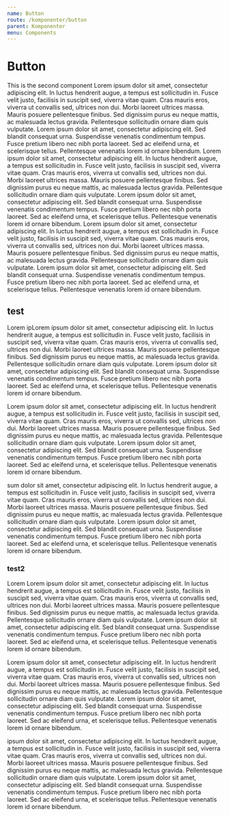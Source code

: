 ```yaml
---
name: Button
route: /komponenter/button
parent: Komponenter
menu: Components
---
```


# Button

This is the second component
Lorem ipsum dolor sit amet, consectetur adipiscing elit. In luctus hendrerit augue, a tempus est sollicitudin in. Fusce velit justo, facilisis in suscipit sed, viverra vitae quam. Cras mauris eros, viverra ut convallis sed, ultrices non dui. Morbi laoreet ultrices massa. Mauris posuere pellentesque finibus. Sed dignissim purus eu neque mattis, ac malesuada lectus gravida. Pellentesque sollicitudin ornare diam quis vulputate. Lorem ipsum dolor sit amet, consectetur adipiscing elit. Sed blandit consequat urna. Suspendisse venenatis condimentum tempus. Fusce pretium libero nec nibh porta laoreet. Sed ac eleifend urna, et scelerisque tellus. Pellentesque venenatis lorem id ornare bibendum.
Lorem ipsum dolor sit amet, consectetur adipiscing elit. In luctus hendrerit augue, a tempus est sollicitudin in. Fusce velit justo, facilisis in suscipit sed, viverra vitae quam. Cras mauris eros, viverra ut convallis sed, ultrices non dui. Morbi laoreet ultrices massa. Mauris posuere pellentesque finibus. Sed dignissim purus eu neque mattis, ac malesuada lectus gravida. Pellentesque sollicitudin ornare diam quis vulputate. Lorem ipsum dolor sit amet, consectetur adipiscing elit. Sed blandit consequat urna. Suspendisse venenatis condimentum tempus. Fusce pretium libero nec nibh porta laoreet. Sed ac eleifend urna, et scelerisque tellus. Pellentesque venenatis lorem id ornare bibendum.
Lorem ipsum dolor sit amet, consectetur adipiscing elit. In luctus hendrerit augue, a tempus est sollicitudin in. Fusce velit justo, facilisis in suscipit sed, viverra vitae quam. Cras mauris eros, viverra ut convallis sed, ultrices non dui. Morbi laoreet ultrices massa. Mauris posuere pellentesque finibus. Sed dignissim purus eu neque mattis, ac malesuada lectus gravida. Pellentesque sollicitudin ornare diam quis vulputate. Lorem ipsum dolor sit amet, consectetur adipiscing elit. Sed blandit consequat urna. Suspendisse venenatis condimentum tempus. Fusce pretium libero nec nibh porta laoreet. Sed ac eleifend urna, et scelerisque tellus. Pellentesque venenatis lorem id ornare bibendum.

## test

Lorem ipLorem ipsum dolor sit amet, consectetur adipiscing elit. In luctus hendrerit augue, a tempus est sollicitudin in. Fusce velit justo, facilisis in suscipit sed, viverra vitae quam. Cras mauris eros, viverra ut convallis sed, ultrices non dui. Morbi laoreet ultrices massa. Mauris posuere pellentesque finibus. Sed dignissim purus eu neque mattis, ac malesuada lectus gravida. Pellentesque sollicitudin ornare diam quis vulputate. Lorem ipsum dolor sit amet, consectetur adipiscing elit. Sed blandit consequat urna. Suspendisse venenatis condimentum tempus. Fusce pretium libero nec nibh porta laoreet. Sed ac eleifend urna, et scelerisque tellus. Pellentesque venenatis lorem id ornare bibendum.

Lorem ipsum dolor sit amet, consectetur adipiscing elit. In luctus hendrerit augue, a tempus est sollicitudin in. Fusce velit justo, facilisis in suscipit sed, viverra vitae quam. Cras mauris eros, viverra ut convallis sed, ultrices non dui. Morbi laoreet ultrices massa. Mauris posuere pellentesque finibus. Sed dignissim purus eu neque mattis, ac malesuada lectus gravida. Pellentesque sollicitudin ornare diam quis vulputate. Lorem ipsum dolor sit amet, consectetur adipiscing elit. Sed blandit consequat urna. Suspendisse venenatis condimentum tempus. Fusce pretium libero nec nibh porta laoreet. Sed ac eleifend urna, et scelerisque tellus. Pellentesque venenatis lorem id ornare bibendum.

sum dolor sit amet, consectetur adipiscing elit. In luctus hendrerit augue, a tempus est sollicitudin in. Fusce velit justo, facilisis in suscipit sed, viverra vitae quam. Cras mauris eros, viverra ut convallis sed, ultrices non dui. Morbi laoreet ultrices massa. Mauris posuere pellentesque finibus. Sed dignissim purus eu neque mattis, ac malesuada lectus gravida. Pellentesque sollicitudin ornare diam quis vulputate. Lorem ipsum dolor sit amet, consectetur adipiscing elit. Sed blandit consequat urna. Suspendisse venenatis condimentum tempus. Fusce pretium libero nec nibh porta laoreet. Sed ac eleifend urna, et scelerisque tellus. Pellentesque venenatis lorem id ornare bibendum.

### test2

Lorem Lorem ipsum dolor sit amet, consectetur adipiscing elit. In luctus hendrerit augue, a tempus est sollicitudin in. Fusce velit justo, facilisis in suscipit sed, viverra vitae quam. Cras mauris eros, viverra ut convallis sed, ultrices non dui. Morbi laoreet ultrices massa. Mauris posuere pellentesque finibus. Sed dignissim purus eu neque mattis, ac malesuada lectus gravida. Pellentesque sollicitudin ornare diam quis vulputate. Lorem ipsum dolor sit amet, consectetur adipiscing elit. Sed blandit consequat urna. Suspendisse venenatis condimentum tempus. Fusce pretium libero nec nibh porta laoreet. Sed ac eleifend urna, et scelerisque tellus. Pellentesque venenatis lorem id ornare bibendum.

Lorem ipsum dolor sit amet, consectetur adipiscing elit. In luctus hendrerit augue, a tempus est sollicitudin in. Fusce velit justo, facilisis in suscipit sed, viverra vitae quam. Cras mauris eros, viverra ut convallis sed, ultrices non dui. Morbi laoreet ultrices massa. Mauris posuere pellentesque finibus. Sed dignissim purus eu neque mattis, ac malesuada lectus gravida. Pellentesque sollicitudin ornare diam quis vulputate. Lorem ipsum dolor sit amet, consectetur adipiscing elit. Sed blandit consequat urna. Suspendisse venenatis condimentum tempus. Fusce pretium libero nec nibh porta laoreet. Sed ac eleifend urna, et scelerisque tellus. Pellentesque venenatis lorem id ornare bibendum.

ipsum dolor sit amet, consectetur adipiscing elit. In luctus hendrerit augue, a tempus est sollicitudin in. Fusce velit justo, facilisis in suscipit sed, viverra vitae quam. Cras mauris eros, viverra ut convallis sed, ultrices non dui. Morbi laoreet ultrices massa. Mauris posuere pellentesque finibus. Sed dignissim purus eu neque mattis, ac malesuada lectus gravida. Pellentesque sollicitudin ornare diam quis vulputate. Lorem ipsum dolor sit amet, consectetur adipiscing elit. Sed blandit consequat urna. Suspendisse venenatis condimentum tempus. Fusce pretium libero nec nibh porta laoreet. Sed ac eleifend urna, et scelerisque tellus. Pellentesque venenatis lorem id ornare bibendum.
